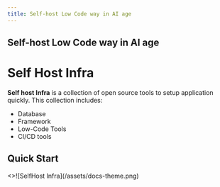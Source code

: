 ```yaml
---
title: Self-host Low Code way in AI age
---
```


## Self-host Low Code way in AI age



# Self Host Infra 

**Self host Infra** is a collection of open source tools to setup application quickly.
This collection includes:

- Database
- Framework
- Low-Code Tools
- CI/CD tools

## Quick Start


<Cards num={2}>
  <Cards.Card
    image
    arrow
    title="Database"
    href="/infra"
  >
    <>![SelfHost Infra](/assets/docs-theme.png)</>
  </Cards.Card>
</Cards>
